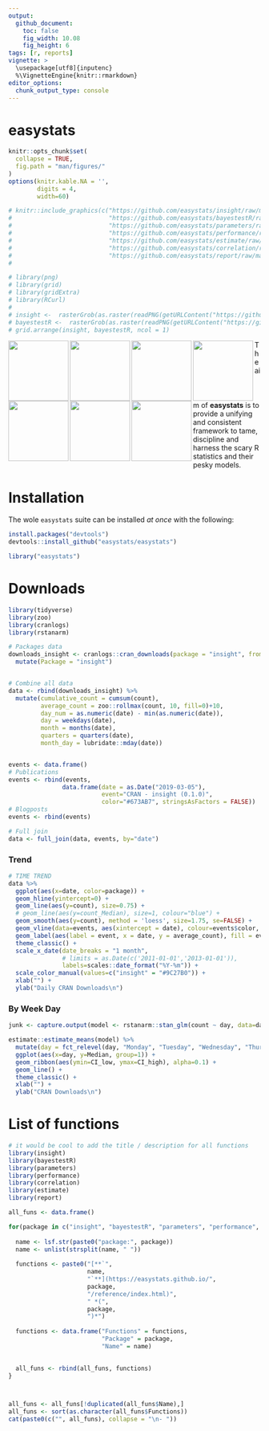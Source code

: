 ```yaml
---
output: 
  github_document:
    toc: false
    fig_width: 10.08
    fig_height: 6
tags: [r, reports]
vignette: >
  \usepackage[utf8]{inputenc}
  %\VignetteEngine{knitr::rmarkdown}
editor_options: 
  chunk_output_type: console
---
```


# easystats

```r
knitr::opts_chunk$set(
  collapse = TRUE,
  fig.path = "man/figures/"
)
options(knitr.kable.NA = '',
        digits = 4,
        width=60)
```

```r
# knitr::include_graphics(c("https://github.com/easystats/insight/raw/master/man/figures/logo.png",
#                           "https://github.com/easystats/bayestestR/raw/master/man/figures/logo.png",
#                           "https://github.com/easystats/parameters/raw/master/man/figures/logo.png",
#                           "https://github.com/easystats/performance/raw/master/man/figures/logo.png",
#                           "https://github.com/easystats/estimate/raw/master/man/figures/logo.png",
#                           "https://github.com/easystats/correlation/raw/master/man/figures/logo.png",
#                           "https://github.com/easystats/report/raw/master/man/figures/logo.png"))
# 

# library(png)
# library(grid)
# library(gridExtra)
# library(RCurl)
# 
# insight <-  rasterGrob(as.raster(readPNG(getURLContent("https://github.com/easystats/insight/raw/master/man/figures/logo.png"))), interpolate = FALSE)
# bayestestR <-  rasterGrob(as.raster(readPNG(getURLContent("https://github.com/easystats/bayestestR/raw/master/man/figures/logo.png"))), interpolate = FALSE)
# grid.arrange(insight, bayestestR, ncol = 1)
```

<img src='https://github.com/easystats/insight/raw/master/man/figures/logo.png' align="left" height="120" />
<img src='https://github.com/easystats/bayestestR/raw/master/man/figures/logo.png' align="left" height="120" />
<img src='https://github.com/easystats/parameters/raw/master/man/figures/logo.png' align="left" height="120" />
<img src='https://github.com/easystats/performance/raw/master/man/figures/logo.png' align="left" height="120" />
<img src='https://github.com/easystats/estimate/raw/master/man/figures/logo.png' align="left" height="120" />
<img src='https://github.com/easystats/correlation/raw/master/man/figures/logo.png' align="left" height="120" />
<img src='https://github.com/easystats/report/raw/master/man/figures/logo.png' align="left" height="120" />

<!-- THE UGLY OUTPUT IS ANNOYING -->


The aim of **easystats** is to provide a unifying and consistent framework to tame, discipline and harness the scary R statistics and their pesky models.


# Installation

The wole `easystats` suite can be installed *at once* with the following:

```r
install.packages("devtools")
devtools::install_github("easystats/easystats")
```

```r
library("easystats")
```

# Downloads 


```r
library(tidyverse)
library(zoo)
library(cranlogs)
library(rstanarm)

# Packages data
downloads_insight <- cranlogs::cran_downloads(package = "insight", from = "2019-03-01") %>% 
  mutate(Package = "insight")


# Combine all data
data <- rbind(downloads_insight) %>% 
  mutate(cumulative_count = cumsum(count),
         average_count = zoo::rollmax(count, 10, fill=0)+10,
         day_num = as.numeric(date) - min(as.numeric(date)),
         day = weekdays(date),
         month = months(date),
         quarters = quarters(date),
         month_day = lubridate::mday(date))


events <- data.frame()
# Publications
events <- rbind(events,
               data.frame(date = as.Date("2019-03-05"), 
                          event="CRAN - insight (0.1.0)", 
                          color="#673AB7", stringsAsFactors = FALSE))
# Blogposts
events <- rbind(events)

# Full join
data <- full_join(data, events, by="date")
```

### Trend
```r
# TIME TREND
data %>% 
  ggplot(aes(x=date, color=package)) +
  geom_hline(yintercept=0) +
  geom_line(aes(y=count), size=0.75) +
  # geom_line(aes(y=count_Median), size=1, colour="blue") +
  geom_smooth(aes(y=count), method = 'loess', size=1.75, se=FALSE) +
  geom_vline(data=events, aes(xintercept = date), colour=events$color, size=1) +
  geom_label(aes(label = event, x = date, y = average_count), fill = events$color, colour = "white", fontface="bold") +
  theme_classic() +
  scale_x_date(date_breaks = "1 month", 
               # limits = as.Date(c('2011-01-01','2013-01-01')),
               labels=scales::date_format("%Y-%m")) +
  scale_color_manual(values=c("insight" = "#9C27B0")) +
  xlab("") +
  ylab("Daily CRAN Downloads\n")
```


### By Week Day
```r
junk <- capture.output(model <- rstanarm::stan_glm(count ~ day, data=data))

estimate::estimate_means(model) %>% 
  mutate(day = fct_relevel(day, "Monday", "Tuesday", "Wednesday", "Thursday", "Friday", "Saturday", "Sunday")) %>% 
  ggplot(aes(x=day, y=Median, group=1)) +
  geom_ribbon(aes(ymin=CI_low, ymax=CI_high), alpha=0.1) +
  geom_line() +
  theme_classic() +
  xlab("") +
  ylab("CRAN Downloads\n")
```


# List of functions



```r
# it would be cool to add the title / description for all functions
library(insight)
library(bayestestR)
library(parameters)
library(performance)
library(correlation)
library(estimate)
library(report)

all_funs <- data.frame()

for(package in c("insight", "bayestestR", "parameters", "performance", "correlation", "estimate", "report")){
  
  name <- lsf.str(paste0("package:", package))
  name <- unlist(strsplit(name, " "))
  
  functions <- paste0("[**`", 
                      name, 
                      "`**](https://easystats.github.io/", 
                      package, 
                      "/reference/index.html)",
                      " *(",
                      package,
                      ")*")
  
  functions <- data.frame("Functions" = functions,
                          "Package" = package,
                          "Name" = name)
  

  all_funs <- rbind(all_funs, functions)
}



all_funs <- all_funs[!duplicated(all_funs$Name),]
all_funs <- sort(as.character(all_funs$Functions))
cat(paste0(c("", all_funs), collapse = "\n- "))
```


